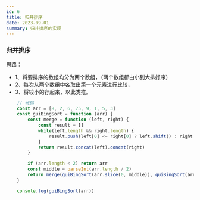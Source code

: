 ```yaml
---
id: 6
title: 归并排序
date: 2023-09-01
summary: 归并排序的实现
---
```


### 归并排序

思路：

- 1、将要排序的数组均分为两个数组，（两个数组都由小到大排好序）
- 2、每次从两个数组中各取出第一个元素进行比较，
- 3、将较小的存起来，以此类推。


```javascript
    // 代码
    const arr = [8, 2, 6, 75, 9, 1, 5, 3]
    const guiBingSort = function (arr) {
        const merge = function (left, right) {
            const result = []
            while(left.length && right.length) {
                result.push(left[0] <= right[0] ? left.shift() : right.shift())
            }
            return result.concat(left).concat(right)
        }

        if (arr.length < 2) return arr
        const middle = parseInt(arr.length / 2)
        return merge(guiBingSort(arr.slice(0, middle)), guiBingSort(arr.slice(middle)))
    }

    console.log(guiBingSort(arr))
```